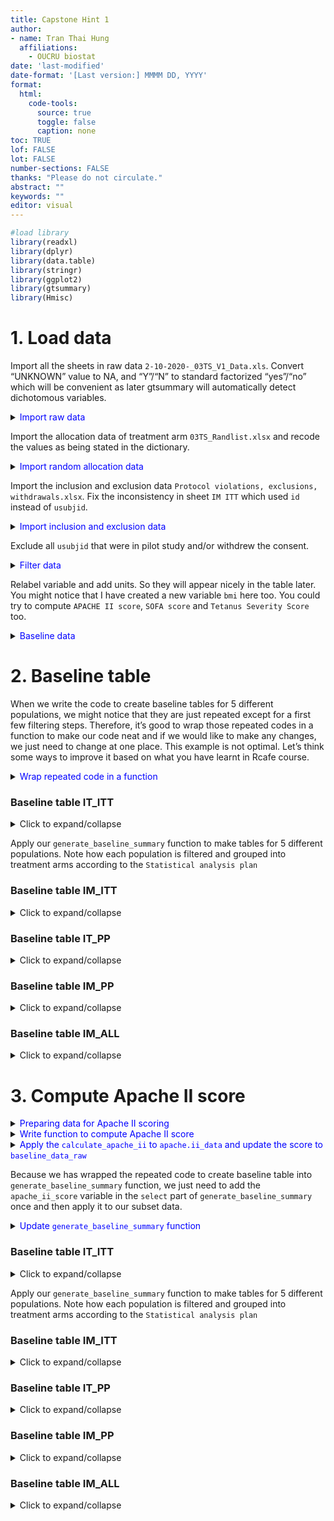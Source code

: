 ```yaml
---
title: Capstone Hint 1
author: 
- name: Tran Thai Hung
  affiliations:
    - OUCRU biostat
date: 'last-modified'
date-format: '[Last version:] MMMM DD, YYYY'
format: 
  html: 
    code-tools:
      source: true
      toggle: false
      caption: none
toc: TRUE
lof: FALSE
lot: FALSE
number-sections: FALSE
thanks: "Please do not circulate."
abstract: ""
keywords: ""
editor: visual
---
```


```r
#load library
library(readxl)
library(dplyr)
library(data.table)
library(stringr)
library(ggplot2)
library(gtsummary)
library(Hmisc)
```

# 1. Load data

Import all the sheets in raw data `2-10-2020-_03TS_V1_Data.xls`. Convert "UNKNOWN" value to NA, and "Y"/"N" to standard factorized "yes"/"no" which will be convenient as later gtsummary will automatically detect dichotomous variables.

<details>

<summary>[Import raw data]{style="color:blue"}</summary>

```r
# Define file path
daily_file_path <- here::here("data", "2-10-2020-_03TS_V1_Data.xls")

# Define sheets to import
sheets <- c(
  "ENR",
  "ADM",
  "VENT",
  "VENT_VENTILATION",
  "VENT_TracheSupp",
  "DAILY",
  "DAILY_DAILY",
  "COMP",
  "FU",
  "DAILY_FU",
  "DAILY_FU_GridFU",
  "S_AE"
)

# Read and store data in a named list
data_list <- lapply(sheets, function(sheet) {
  df <- read_excel(daily_file_path, sheet = sheet)
  
  # Replace "UNKNOWN" with NA, convert "Y"/"N" to "yes"/"no"
  df <- df %>%
    mutate(across(
      where(is.character),
      ~ case_when(
        .x == "Y" ~ "yes",
        .x == "N" ~ "no",
        .x == "UNKNOWN" ~ NA_character_,
        TRUE ~ .x
      )
    )) %>%
    mutate(across(
      where( ~ all(.x %in% c("yes", "no", NA), na.rm = TRUE)),
      ~ factor(
        .x,
        levels = c("no", "yes"),
        labels = c(0, 1),
        exclude = NULL
      )
    ))  # Ensure both levels exist
  
  setNames(df, tolower(names(df)))
})

# Assign data frames to variables in the global environment
list2env(setNames(data_list, tolower(sheets)), envir = .GlobalEnv)


# another method
# for (sheet in sheets) {
#   assign(tolower(sheet), read_excel(daily_file_path, sheet = sheet) %>%
#            setNames(tolower(names(.))))
# }
```

</details>

Import the allocation data of treatment arm `03TS_Randlist.xlsx` and recode the values as being stated in the dictionary.

<details>

<summary>[Import random allocation data]{style="color:blue"}</summary>

```r
allocation_file_path <- here::here("data", "03TS_Randlist.xlsx")


# Read and process allocation data
allocation_data <- read_excel(allocation_file_path, sheet = "Allocation") %>%
  setNames(tolower(names(.)))

randolist <- allocation_data %>%  filter(row_number() %in% c(1:272)) %>%
  rename(arm = r.arm) %>%
  mutate(
    pat.id = str_replace(pat.id, ".*-", ""),
    usubjid = paste("003", pat.id, sep = "-"),
    arm = case_when(
      arm == "14 ampoules: TETANUS ANTITOXIN (IM) + 2 prefilled-syringes : TETAGAM®P (intrathecal))" ~ "equine and intrathecal",
      arm == "14 ampoules: TETANUS ANTITOXIN (IM)" ~ "equine and sham",
      arm == "12 prefilled-syringes : TETAGAM®P (IM) + 2 prefilled-syringes : TETAGAM®P (intrathecal))" ~ "human and intrathecal",
      arm == "12 prefilled-syringes : TETAGAM®P (IM)" ~ "human and sham"
    )
  )

```

</details>

Import the inclusion and exclusion data `Protocol violations, exclusions, withdrawals.xlsx`. Fix the inconsistency in sheet `IM ITT` which used `id` instead of `usubjid`.

<details>

<summary>[Import inclusion and exclusion data]{style="color:blue"}</summary>

```r
violations_file_path <- here::here("data", "Protocol violations, exclusions, withdrawals.xlsx")

# Import all sheets from the Protocol violations file
all_sheets <- excel_sheets(violations_file_path)  # Get sheet names
violations_data <- lapply(all_sheets, function(sheet) {
  data <- read_excel(violations_file_path, sheet = sheet)
  colnames(data) <- tolower(colnames(data))  # Convert column names to lowercase
  data
})
names(violations_data) <- all_sheets  # Assign sheet names to the list


for (name in names(violations_data)) {
  # Modify the name: make lowercase and replace spaces with underscores
  modified_name <- gsub(" ", "_", tolower(name))
  
  # Assign the data frame to the modified name
  assign(modified_name, violations_data[[name]])
}

im_itt <- im_itt %>%
  rename(usubjid = "id")
```

</details>

Exclude all `usubjid` that were in pilot study and/or withdrew the consent.

<details>

<summary>[Filter data]{style="color:blue"}</summary>

```r
library(dplyr)
library(purrr)


# Identify subjects to be excluded
excluded_subjects <- unique(c(pilot$usubjid, withdrawals$usubjid))

# List of dataset names
dataset_names <- c(
  "vent",
  "enr",
  "adm",
  "vent_ventilation",
  "vent_trachesupp",
  "daily",
  "daily_daily",
  "comp",
  "fu",
  "daily_fu",
  "daily_fu_gridfu",
  "s_ae"
)

# Apply filtering to all datasets and reassign them
filtered_datasets <- map(setNames(dataset_names, dataset_names), ~ {
  get(.x) %>% filter(!usubjid %in% excluded_subjects)
})

# Assign filtered datasets back to their original names
list2env(filtered_datasets, envir = .GlobalEnv)
```

</details>

Relabel variable and add units. So they will appear nicely in the table later. You might notice that I have created a new variable `bmi` here too. You could try to compute `APACHE II score`, `SOFA score` and `Tetanus Severity Score` too.

<details>

<summary>[Baseline data]{style="color:blue"}</summary>

```r
baseline_data <- enr %>%
  select(-entry) %>%
  left_join(adm, by = "usubjid") %>%
  left_join(randolist %>% select(usubjid, arm), by = "usubjid")

baseline_data_raw <- upData(
  baseline_data,
  bmi = weight / ((height / 100) ^ 2),
  #new variable derived from weight and height
  labels = c(
    age = "Age (years)",
    icudays = "Days in ICU",
    sex = "Sex",
    weight = "Weight (kg)",
    height = "Height (cm)",
    bmi = "BMI (kg/m2)",
    source = "Source",
    tetanus = "Tetanus",
    hypertension = "Hypertension",
    myocardialinfart = "Myocardial infarction",
    angina = "Angina",
    perivascular = "Perivascular",
    chronicpul = "Chronic pulmonary",
    connectivetissue = "Connective tissue",
    mildliver = "Mild liver",
    hemiplegia = "Hemiplegia",
    diawithchronic = "Diabetes with chronic",
    severeliver = "Severe liver",
    aids = "AIDS",
    cardiacfailureiii = "Cardiac failure III",
    cardiacfailureiv = "Cardiac failure IV",
    cerebrovascular = "Cerebrovascular",
    severeresp = "Severe respiratory",
    pepticulcer = "Peptic ulcer",
    diabetes = "Diabetes",
    severekidney = "Severe kidney",
    malignancy = "Malignancy",
    tumour = "Tumour",
    dementia = "Dementia",
    comorbidityoth1 = "Other comorbidity 1",
    comorbidityoth2 = "Other comorbidity 2",
    electivesurgery = "Elective surgery",
    emergencysurgery = "Emergency surgery",
    timetoadm = "Duration of illness (days)",
    incubationperiod = "Incubation period (days)",
    incuperiodonset = "Period of onset (days)",
    wound = "Wound",
    diffbreath = "Difficulty breathing on admission",
    ablettscore = "Ablett Score on admission",
    asa = "ASA score",
    maxtemp = "Maximum temperature during 1st day",
    resp = "Respiratory rate",
    fio2 = "FiO2",
    spo2 = "SpO2",
    pao2 = "PAO2",
    ph = "PH",
    plt = "Platelet count",
    wbc = "White blood cell count",
    hct = "Haematocrit",
    maxhr = "Max HR",
    minhr = "Min HR",
    maxsbp = "Max SBP",
    worstdbp = "Worst DBP",
    worstsbp = "Worst SBP",
    vaso = "Vasopressors",
    bili = "Bilirubin",
    na = "Sodium",
    k = "Potassium",
    creat = "Creatinine",
    renalfailure = "Acute Renal Failure"
  )
)
```

</details>

# 2. Baseline table

When we write the code to create baseline tables for 5 different populations, we might notice that they are just repeated except for a first few filtering steps. Therefore, it's good to wrap those repeated codes in a function to make our code neat and if we would like to make any changes, we just need to change at one place. This example is not optimal. Let's think some ways to improve it based on what you have learnt in Rcafe course.

<details>

<summary>[Wrap repeated code in a function]{style="color:blue"}</summary>

```r
generate_baseline_summary <- function(baseline_data) {
  library(dplyr)
  library(gtsummary)
  
  # Select relevant columns
  baseline_data <- baseline_data %>%
    select(usubjid, age, sex, bmi, source, tetanus, icudays, outcome, hypertension, 
           myocardialinfart, angina, perivascular, chronicpul, connectivetissue, 
           mildliver, hemiplegia, diawithchronic, severeliver, aids, cardiacfailureiii, 
           cerebrovascular, severeresp, pepticulcer, diabetes, severekidney, malignancy, 
           tumour, dementia, renalfailure, electivesurgery, emergencysurgery, timetoadm, 
           incubationperiod, incuperiodonset, wound, diffbreath, ablettscore, asa, 
           maxtemp, resp, fio2, spo2, pao2, ph, plt, wbc, hct, maxhr, minhr, maxsbp, 
           worstdbp, worstsbp, vaso, na, k, creat, Arm) %>% 
    as.data.frame(stringsAsFactors = FALSE)
  
  # Identify factor variables, excluding "Arm"
  factor_vars <- setdiff(names(baseline_data)[sapply(baseline_data, is.factor)], "Arm")
  
  # Create a formula dynamically: c(var1, var2, ...) ~ "1"
  value_formula <- as.formula(paste("c(", paste(factor_vars, collapse = ", "), ") ~ '1'"))
  
  # Generate the summary table
  baseline_table <- baseline_data %>%
    select(-usubjid) %>%
    tbl_summary(
      by = Arm, 
      missing = "no", # Handle missing values
      statistic = list(
        all_continuous() ~ "{median} ({p25}, {p75})", 
        all_categorical() ~ "{n}/{N} ({p}%)"
      ),
      digits = list(all_continuous() ~ 1),
      type = list(fio2 ~ "continuous"),
      value = value_formula  # Apply "1" to all factor variables
    ) %>%
    modify_header(label ~ "Variable") %>%
    bold_labels()
  
  return(baseline_table)
}

```

</details>

::: panel-tabset
### Baseline table IT_ITT

<details>

<summary>Click to expand/collapse</summary>

```r
# Prepare baseline data
baseline_data <- baseline_data_raw %>% 
  mutate( 
    Arm = recode(arm, 
                 "equine and intrathecal" = 0, 
                 "human and intrathecal" = 0,
                 "human and sham" = 1,
                 "equine and sham" = 1),
    Arm = factor(Arm, levels = c(0,1), labels = c("Intrathecal treatment", "Sham procedure"))
  )

generate_baseline_summary(baseline_data)
```

</details>

::: column-margin
Apply our `generate_baseline_summary` function to make tables for 5 different populations. Note how each population is filtered and grouped into treatment arms according to the `Statistical analysis plan`
:::

### Baseline table IM_ITT

<details>

<summary>Click to expand/collapse</summary>

```r
baseline_data <- baseline_data_raw %>% 
  filter(!usubjid %in% im_itt$usubjid) %>% 
  mutate(
    Arm=recode(arm, "equine and intrathecal" = 0, 
               "equine and sham" = 0,
               "human and sham" = 1,
               "human and intrathecal" = 1),
    Arm=factor(Arm, levels=c(0,1), labels=c("Equine IM","Human IM"))
  )

generate_baseline_summary(baseline_data)
```

</details>

### Baseline table IT_PP

<details>

<summary>Click to expand/collapse</summary>

```r
baseline_data <- baseline_data_raw %>% 
  filter(!usubjid %in% it_per_protocol$usubjid) %>% 
  mutate( 
    Arm = recode(arm, 
                 "equine and intrathecal" = 0, 
                 "human and intrathecal" = 0,
                 "human and sham" = 1,
                 "equine and sham" = 1),
    Arm = factor(Arm, levels = c(0,1), labels = c("Intrathecal treatment", "Sham procedure"))
  )

generate_baseline_summary(baseline_data)
```

</details>

### Baseline table IM_PP

<details>

<summary>Click to expand/collapse</summary>

```r
baseline_data <- baseline_data_raw %>% 
  filter(!usubjid %in% im_per_protocol$usubjid) %>% 
  mutate( 
    Arm=recode(arm,
               "equine and intrathecal" = 0, 
               "equine and sham" = 0,
               "human and sham" = 1,
               "human and intrathecal" = 1),
    Arm=factor(Arm, levels=c(0,1), labels=c("Equine IM","Human IM"))
  )

generate_baseline_summary(baseline_data)
```

</details>

### Baseline table IM_ALL

<details>

<summary>Click to expand/collapse</summary>

```r
baseline_data <- baseline_data_raw %>%
  mutate(
    Arm = recode(
      arm,
      "equine and intrathecal" = 0,
      "equine and sham" = 0,
      "human and sham" = 1,
      "human and intrathecal" = 1
    ),
    Arm = ifelse(prehtig == 1, 2, Arm),
    Arm = factor(
      Arm,
      levels = c(0, 1, 2),
      labels = c("Equine IM", "Human IM", "Equine IM pre hospital")
    )
  )

generate_baseline_summary(baseline_data)
```

</details>
:::

# 3. Compute Apache II score

<details>

<summary>[Preparing data for Apache II scoring]{style="color:blue"}</summary>

```r
## Calculate scores

### Create the data table for apache.ii

apache.ii_data <-
  adm %>% select(usubjid, maxtemp, gcs, resp, fio2, spo2, pao2, ph, plt, wbc, hct, maxhr, minhr, maxsbp, worstsbp, worstdbp, bili, na, k, creat, electivesurgery, emergencysurgery, immunocompromised, severeresp, cardiacfailureiv, diawithchronic, severeliver) %>%
   left_join(enr, by="usubjid") %>% select (usubjid, age, randtc, maxtemp, gcs, resp, fio2, spo2, pao2, ph, plt, wbc, hct, maxhr, minhr, maxsbp, worstsbp, worstdbp, bili, na, k, creat, electivesurgery, emergencysurgery, immunocompromised, severeresp, cardiacfailureiv, diawithchronic, severeliver) %>%
  mutate(
    temp = structure(maxtemp, label="Maximum temperature during 1st day"),
    worstdbp = structure(worstdbp, label="Worst DBP"),
    worstsbp = structure(worstsbp, label="Worst SBP"),
    rr = structure(resp, label="Respiratory rate"),
    fio2 = structure(fio2, label="FiO2"),
    spo2 = structure(spo2, label="SpO2"),
    pao2 = structure(pao2, label="PAO2"),
    ph = structure(ph, label="PH"),
    plt = structure(plt, label="Platelet count"),
    wbc = structure(wbc, label="White blood cell count"),
    hct = structure(hct, label="Haematorcrit"),
    hr = pmax(maxhr, minhr),
    hr = structure(hr, label="HR"),
    maxsbp = structure(maxsbp, label="Max SBP"),
    sodium = structure(na, label="Sodium"),
    potassium = structure(k, label="Potassium"),
    creatinine = structure(creat, label="Creatinine"),
    map = worstdbp + (worstsbp-worstdbp)/3,
    map = structure(map, label="Mean Arterial Pressure"),
    gcs = structure(gcs, label="GCS"),
    age = structure(age, label="Age", unit="years"),
    elective = electivesurgery,
    emergency = emergencysurgery,
    chronic = case_when(
      immunocompromised == "1" ~ 1,
      severeresp == "1" ~ 1,
      cardiacfailureiv == "1" ~ 1,
      diawithchronic == "1" ~ 1,
      severeliver == "1" ~ 1,
      TRUE ~ 0
    )
,
    chronic = factor(chronic, levels=c(0,1), labels=c("0","1"))
  ) %>% 
  select(usubjid, temp, map, hr, rr, fio2, pao2, ph, sodium, potassium, creatinine, hct, wbc, gcs, age, elective, emergency, chronic)
```

</details>

<details>

<summary>[Write function to compute Apache II score]{style="color:blue"}</summary>

```r
calculate_apache_ii <- function(data) {
  data <- data %>%
    mutate(
      temp_score = case_when(
        temp >= 41 ~ 4,
        temp >= 39 ~ 3,
        temp >= 38.5 ~ 1,
        TRUE ~ 0
      ),
      map_score = case_when(
        map >= 160 | map < 40 ~ 4,
        map >= 130 | map < 50 ~ 3,
        map >= 110 | map < 70 ~ 2,
        TRUE ~ 0
      ),
      hr_score = case_when(
        hr >= 180 | hr < 40 ~ 4,
        hr >= 140 | hr < 55 ~ 3,
        hr >= 110 | hr < 70 ~ 2,
        TRUE ~ 0
      ),
      rr_score = case_when(
        rr >= 50 | rr < 6 ~ 4,
        rr >= 35 ~ 3,
        rr < 10 ~ 2,
        rr >= 25 | rr < 12 ~ 1,
        TRUE ~ 0
      ),
      pao2_score = case_when(
        fio2 > 0.5 ~ 0,
        pao2 < 55 ~ 4,
        pao2 <= 60 ~ 2,
        pao2 <= 70 ~ 1,
        TRUE ~ 0
      ),
      ph_score = case_when(
        ph >= 7.7 | ph < 7.15 ~ 4,
        ph >= 7.6 | ph < 7.25 ~ 3,
        ph < 7.33 ~ 2,
        ph >= 7.5 ~ 1,
        TRUE ~ 0
      ),
      sodium_score = case_when(
        sodium >= 180 | sodium <= 110 ~ 4,
        sodium >= 160 | sodium < 120 ~ 3,
        sodium >= 155 | sodium < 130 ~ 2,
        sodium >= 150 ~ 1,
        TRUE ~ 0
      ),
      potassium_score = case_when(
        potassium >= 7 | potassium < 2.5 ~ 4,
        potassium >= 6 ~ 3,
        potassium < 3 ~ 2,
        potassium >= 5.5 | potassium < 3.5 ~ 1,
        TRUE ~ 0
      ),
      creatinine_score = case_when(
        creatinine >= 210 ~ 4,
        creatinine >= 178 ~ 3,
        creatinine >= 133 | creatinine < 54 ~ 2,
        TRUE ~ 0
      ),
      hct_score = case_when(
        hct >= 60 | hct < 20 ~ 4,
        hct >= 50 | hct < 30 ~ 2,
        hct >= 46 ~ 1,
        TRUE ~ 0
      ),
      wbc_score = case_when(
        wbc >= 40 | wbc < 1 ~ 4,
        wbc >= 20 | wbc < 3 ~ 2,
        wbc >= 15 ~ 1,
        TRUE ~ 0
      ),
      gcs_score = 15 - gcs,
      age_score = case_when(
        age >= 75 ~ 6,
        age >= 65 ~ 5,
        age >= 55 ~ 3,
        age >= 45 ~ 2,
        TRUE ~ 0
      ),
      elective_score = case_when(
        elective == "1" ~ 5,
        TRUE ~ 0
      ),
      emergency_score = case_when(
        emergency == "1" ~ 5,
        TRUE ~ 0
      ),
      chronic_score = case_when(
        chronic == "1" ~ 5,
        TRUE ~ 0
      ),
      apache_ii_score = temp_score + map_score + hr_score + rr_score +
        pao2_score + ph_score + sodium_score + potassium_score + creatinine_score +
        hct_score + wbc_score + gcs_score + age_score + elective_score + emergency_score + chronic_score,
      apache_ii_score = structure(apache_ii_score, label = "Apache II score")
    )
  return(data)
}
```

</details>

<details>

<summary>[Apply the `calculate_apache_ii` to `apache.ii_data` and update the score to `baseline_data_raw`]{style="color:blue"}</summary>

```r
apache.ii.score <- calculate_apache_ii(apache.ii_data)
baseline_data_raw <- baseline_data_raw %>% left_join(apache.ii.score %>% select(usubjid, apache_ii_score), by = "usubjid")
```

</details>

Because we has wrapped the repeated code to create baseline table into `generate_baseline_summary` function, we just need to add the `apache_ii_score` variable in the `select` part of `generate_baseline_summary` once and then apply it to our subset data.

<details>

<summary>[Update `generate_baseline_summary` function]{style="color:blue"}</summary>

```r
generate_baseline_summary <- function(baseline_data) {
  library(dplyr)
  library(gtsummary)
  
  # Select relevant columns
  baseline_data <- baseline_data %>%
    select(usubjid, age, sex, bmi, source, tetanus, icudays, outcome, hypertension, 
           myocardialinfart, angina, perivascular, chronicpul, connectivetissue, 
           mildliver, hemiplegia, diawithchronic, severeliver, aids, cardiacfailureiii, 
           cerebrovascular, severeresp, pepticulcer, diabetes, severekidney, malignancy, 
           tumour, dementia, renalfailure, electivesurgery, emergencysurgery, timetoadm, 
           incubationperiod, incuperiodonset, wound, diffbreath, ablettscore, asa, 
           maxtemp, resp, fio2, spo2, pao2, ph, plt, wbc, hct, maxhr, minhr, maxsbp, 
           worstdbp, worstsbp, vaso, na, k, creat, apache_ii_score, Arm) %>% #add apache_ii_score
    as.data.frame(stringsAsFactors = FALSE)
  
  # Identify factor variables, excluding "Arm"
  factor_vars <- setdiff(names(baseline_data)[sapply(baseline_data, is.factor)], "Arm")
  
  # Create a formula dynamically: c(var1, var2, ...) ~ "1"
  value_formula <- as.formula(paste("c(", paste(factor_vars, collapse = ", "), ") ~ '1'"))
  
  # Generate the summary table
  baseline_table <- baseline_data %>%
    select(-usubjid) %>%
    tbl_summary(
      by = Arm, 
      missing = "no", # Handle missing values
      statistic = list(
        all_continuous() ~ "{median} ({p25}, {p75})", 
        all_categorical() ~ "{n}/{N} ({p}%)"
      ),
      digits = list(all_continuous() ~ 1),
      type = list(fio2 ~ "continuous"),
      value = value_formula  # Apply "1" to all factor variables
    ) %>%
    modify_header(label ~ "Variable") %>%
    bold_labels()
  
  return(baseline_table)
}

```

</details>

::: panel-tabset
### Baseline table IT_ITT

<details>

<summary>Click to expand/collapse</summary>

```r
# Prepare baseline data
baseline_data <- baseline_data_raw %>% 
  mutate( 
    Arm = recode(arm, 
                 "equine and intrathecal" = 0, 
                 "human and intrathecal" = 0,
                 "human and sham" = 1,
                 "equine and sham" = 1),
    Arm = factor(Arm, levels = c(0,1), labels = c("Intrathecal treatment", "Sham procedure"))
  )

generate_baseline_summary(baseline_data)
```

</details>

::: column-margin
Apply our `generate_baseline_summary` function to make tables for 5 different populations. Note how each population is filtered and grouped into treatment arms according to the `Statistical analysis plan`
:::

### Baseline table IM_ITT

<details>

<summary>Click to expand/collapse</summary>

```r
baseline_data <- baseline_data_raw %>% 
  filter(!usubjid %in% im_itt$usubjid) %>% 
  mutate(
    Arm=recode(arm, "equine and intrathecal" = 0, 
               "equine and sham" = 0,
               "human and sham" = 1,
               "human and intrathecal" = 1),
    Arm=factor(Arm, levels=c(0,1), labels=c("Equine IM","Human IM"))
  )

generate_baseline_summary(baseline_data)
```

</details>

### Baseline table IT_PP

<details>

<summary>Click to expand/collapse</summary>

```r
baseline_data <- baseline_data_raw %>% 
  filter(!usubjid %in% it_per_protocol$usubjid) %>% 
  mutate( 
    Arm = recode(arm, 
                 "equine and intrathecal" = 0, 
                 "human and intrathecal" = 0,
                 "human and sham" = 1,
                 "equine and sham" = 1),
    Arm = factor(Arm, levels = c(0,1), labels = c("Intrathecal treatment", "Sham procedure"))
  )

generate_baseline_summary(baseline_data)
```

</details>

### Baseline table IM_PP

<details>

<summary>Click to expand/collapse</summary>

```r
baseline_data <- baseline_data_raw %>% 
  filter(!usubjid %in% im_per_protocol$usubjid) %>% 
  mutate( 
    Arm=recode(arm,
               "equine and intrathecal" = 0, 
               "equine and sham" = 0,
               "human and sham" = 1,
               "human and intrathecal" = 1),
    Arm=factor(Arm, levels=c(0,1), labels=c("Equine IM","Human IM"))
  )

generate_baseline_summary(baseline_data)
```

</details>

### Baseline table IM_ALL

<details>

<summary>Click to expand/collapse</summary>

```r
baseline_data <- baseline_data_raw %>%
  mutate(
    Arm = recode(
      arm,
      "equine and intrathecal" = 0,
      "equine and sham" = 0,
      "human and sham" = 1,
      "human and intrathecal" = 1
    ),
    Arm = ifelse(prehtig == 1, 2, Arm),
    Arm = factor(
      Arm,
      levels = c(0, 1, 2),
      labels = c("Equine IM", "Human IM", "Equine IM pre hospital")
    )
  )

generate_baseline_summary(baseline_data)
```

</details>
:::

